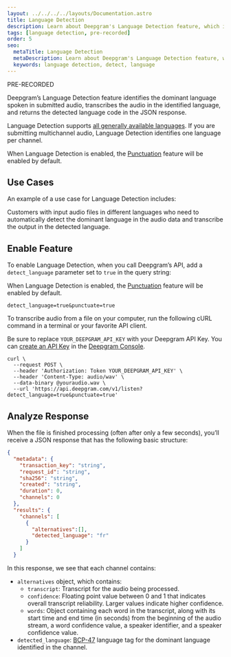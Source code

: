 ```yaml
---
layout: ../../../../layouts/Documentation.astro
title: Language Detection
description: Learn about Deepgram's Language Detection feature, which identifies the dominant language spoken in submitted audio.
tags: [language detection, pre-recorded]
order: 5
seo:
  metaTitle: Language Detection
  metaDescription: Learn about Deepgram's Language Detection feature, which identifies the dominant language spoken in submitted audio.
  keywords: language detection, detect, language
---
```


<div class="badge">PRE-RECORDED</div>

Deepgram’s Language Detection feature identifies the dominant language spoken in submitted audio, transcribes the audio in the identified language, and returns the detected language code in the JSON response.

Language Detection supports [all generally available languages](/documentation/features/language/). If you are submitting multichannel audio, Language Detection identifies one language per channel.

When Language Detection is enabled, the [Punctuation](/documentation/features/punctuate/) feature will be enabled by default.

## Use Cases

An example of a use case for Language Detection includes:

Customers with input audio files in different languages who need to automatically detect the dominant language in the audio data and transcribe the output in the detected language.

## Enable Feature

To enable Language Detection, when you call Deepgram’s API, add a `detect_language` parameter set to `true` in the query string:

<Alert type="warning">

When Language Detection is enabled, the [Punctuation](/documentation/features/punctuate/) feature will be enabled by default.

</Alert>

`detect_language=true&punctuate=true`

To transcribe audio from a file on your computer, run the following cURL command in a terminal or your favorite API client.

<Alert type="info">

Be sure to replace `YOUR_DEEPGRAM_API_KEY` with your Deepgram API Key. You can [create an API Key](/documentation/getting-started/authentication/#create-an-api-key) in the [Deepgram Console](https://console.deepgram.com).

</Alert>

<CodeGroup title="curl">

<CodeBlock label="curl" active>

```curl
curl \
  --request POST \
  --header 'Authorization: Token YOUR_DEEPGRAM_API_KEY' \
  --header 'Content-Type: audio/wav' \
  --data-binary @youraudio.wav \
  --url 'https://api.deepgram.com/v1/listen?detect_language=true&punctuate=true'
```

</CodeBlock>

</CodeGroup>

## Analyze Response


When the file is finished processing (often after only a few seconds), you’ll receive a JSON response that has the following basic structure:

```json
{
  "metadata": {
    "transaction_key": "string",
    "request_id": "string",
    "sha256": "string",
    "created": "string",
    "duration": 0,
    "channels": 0
  },
  "results": {
    "channels": [
      {
        "alternatives":[],
        "detected_language": "fr"
      }
    ]
  }
```

In this response, we see that each channel contains:

- `alternatives` object, which contains:
    - `transcript`: Transcript for the audio being processed.
    -  `confidence`: Floating point value between 0 and 1 that indicates overall transcript reliability. Larger values indicate higher confidence.
    - `words`: Object containing each word in the transcript, along with its start time and end time (in seconds) from the beginning of the audio stream, a word confidence value, a speaker identifier, and a speaker confidence value.
- `detected_language`: [BCP-47](https://tools.ietf.org/html/bcp47) language tag for the dominant language identified in the channel.
